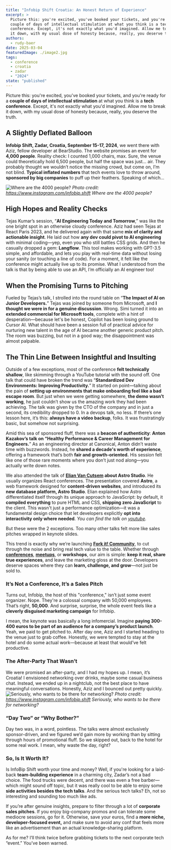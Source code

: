 ```yaml
---
title: "Infobip Shift Croatia: An Honest Return of Experience"
excerpt: >
  Picture this: you're excited, you've booked your tickets, and you're ready for a
  couple of days of intellectual stimulation at what you think is a tech
  conference. Except, it's not exactly what you'd imagined. Allow me to break
  it down, with my usual dose of honesty because, really, you deserve the truth.
authors:
  - rudy-baer
date: 2025-03-04
featuredImage: ./image2.jpg
tags:
  - conference
  - croatia
  - zadar
  - "2024"
state: "published"
---
```


Picture this: you're excited, you've booked your tickets, and you're ready for a
**couple of days of intellectual stimulation** at what you think is a **tech
conference**. Except, it's not exactly what you'd imagined. Allow me to break
it down, with my usual dose of honesty because, really, you deserve the truth.

## A Slightly Deflated Balloon

**Infobip Shift, Zadar, Croatia, September 15-17, 2024**, we went there with Aziz,
fellow developer at BearStudio. The website promises an event for **4,000 people**.
Reality check: I counted 1,000 chairs, max. Sure, the venue could theoretically
hold 6,500 people, but half the space was just... air. They probably thought we
wouldn’t notice the missing crowd, but come on, I’m not blind. **Typical inflated
numbers** that tech events love to throw around, **sponsored by big companies** to
puff up their feathers. Speaking of which…

![Where are the 4000 people?](./image1.jpg)
_Photo credit: https://www.instagram.com/infobip.shift_
_Where are the 4000 people?_

## High Hopes and Reality Checks

Tejas Kumar’s session, “**AI Engineering Today and Tomorrow**,” was like the one
bright spot in an otherwise cloudy conference. Aziz had seen Tejas at React
Paris 2023, and he delivered again with that same **mix of clarity and actionable
insight**. He laid out how **any dev could pivot to AI engineering** with minimal
coding—yep, even you who still battles CSS grids. And then he casually dropped
a gem: **Langflow**. This tool makes working with GPT-3.5 simple, and affordable,
and lets you play with real-time data without losing your sanity (or touching a
line of code). For a moment, it felt like the conference might actually live up
to its promise. What I understood from the talk is that by being able to use an
API, I’m officially an AI engineer too!

## When the Promising Turns to Pitching

Fueled by Tejas’s talk, I strolled into the round table on “**The Impact of AI on
Junior Developers.**” Tejas was joined by someone from Microsoft, and **I thought we
were in for a genuine discussion**. Wrong. Simi turned it into an **extended
commercial for Microsoft tools**, complete with a hint of desperation—because
let's be honest, Copilot has been losing ground to Cursor AI. What should have
been a session full of practical advice for nurturing new talent in the age of
AI became another generic product pitch. The room was buzzing, but not in a good
way; the disappointment was almost palpable.

## The Thin Line Between Insightful and Insulting

Outside of a few exceptions, most of the conference **felt technically shallow**,
like skimming through a YouTube tutorial with the sound off. One talk that could
have broken the trend was “**Standardized Dev Environments: Improving
Productivity.**” It started on point—talking about the pain of **setting up
environments that make onboarding feel like a bad escape room**. But just when we
were getting somewhere, **the demo wasn’t working**, he just couldn’t show us the
amazing work they had been achieving. The talk was given by the CTO of the
company and in just a second, its credibility dropped to 0. In a devops talk, no
less. If there’s one lesson here, it’s this: **always have a video backup**, folks.
It was frustratingly basic, but somehow not surprising.

Amid this sea of sponsored fluff, there was a **beacon of authenticity**:
**Anton Kazakov’s talk on “Healthy Performance & Career Management for
Engineers.**” As an engineering director at Canonical, Anton didn’t waste
time with buzzwords. Instead, he **shared a decade's worth of experience**,
offering a framework that’s both **fair and growth-oriented.** His session felt
like one of those rare moments where you don’t just nod along—you actually write
down notes.

We also attended the talk of **[Elian Van Cutsem](/people#elian-van-cutsem) about Astro Studio**. He usually
organizes React conferences. The presentation covered **Astro**, a web framework
designed for **content-driven websites**, and introduced its **new database
platform, Astro Studio**. Elian explained how Astro differentiated itself
through its unique approach to JavaScript: by default, it **compiled everything**
to pure HTML and CSS, **shipping zero JavaScript** to the client. This wasn't
just a performance optimization—it was a fundamental design choice that let
developers explicitly **opt into interactivity only where needed**.
_You can find the talk on [youtube](https://www.youtube.com/watch?v=SszN-3s8RvI)._

But these were the 2 exceptions.
Too many other talks felt more like sales pitches wrapped in keynote slides.

This trend is exactly why we’re launching **[Fork it! Community](/about)**, to cut
through the noise and bring real tech value to the table. Whether through
**[conferences](/events)**, **[meetups](/events)**, or **workshops**, our aim is simple: **keep it
real, share true experiences**, and leave the marketing gloss at the door.
Developers deserve spaces where they can **learn, challenge, and grow**—not
just be sold to.

### It’s Not a Conference, It’s a Sales Pitch

Turns out, Infobip, the host of this "conference," isn’t just some event
organizer. Nope. They're a colossal company with 50,000 employees. That’s right,
**50,000**. And surprise, surprise, the whole event feels like a **cleverly
disguised marketing campaign** for Infobip.

I mean, the keynote was basically a long infomercial. Imagine **paying 300-400
euros to be part of an audience for a company’s product launch**. Yeah, we paid
to get pitched to. After day one, Aziz and I started heading to the venue just
to grab coffee. Honestly, we were tempted to stay at the hotel and do some
actual work—because at least that would’ve felt productive.

### The After-Party That Wasn’t

We were promised an after-party, and I had my hopes up. I mean, it’s Croatia\!
I envisioned networking over drinks, maybe some casual business chat. Instead,
we ended up in a nightclub, not the best place to have meaningful conversations.
Honestly, Aziz and I bounced out pretty quickly.
![Seriously, who wants to be there for networking?](./image2.jpg)
_Photo credit: https://www.instagram.com/infobip.shift_
_Seriously, who wants to be there for networking?_

### “Day Two” or “Why Bother?”

Day two was, in a word, pointless. The talks were almost exclusively
sponsor-driven, and we figured we’d gain more by working than by sitting through
hours of promotional fluff. So we skipped out, back to the hotel for some real
work. I mean, why waste the day, right?

### So, Is It Worth It?

Is InfoBip Shift worth your time and money? Well, if you're looking for a
laid-back **team-building experience** in a charming city, Zadar’s not a bad
choice. The food trucks were decent, and there was even a free barber—which
might sound off topic, but it was really cool to be able to enjoy some **side
activities besides the tech talks**. And the serious tech talks? Eh, not so
interesting and sounding too much like ads.

If you’re after genuine insights, prepare to filter through a lot of **corporate
sales pitches**. If you enjoy big-company promos and can tolerate some mediocre
sessions, go for it. Otherwise, save your euros, find a **more niche,
developer-focused event,** and make sure to avoid any conf that feels more like
an advertisement than an actual knowledge-sharing platform.

As for me? I’ll think twice before grabbing tickets to the next corporate tech
“event.” You’ve been warned.
